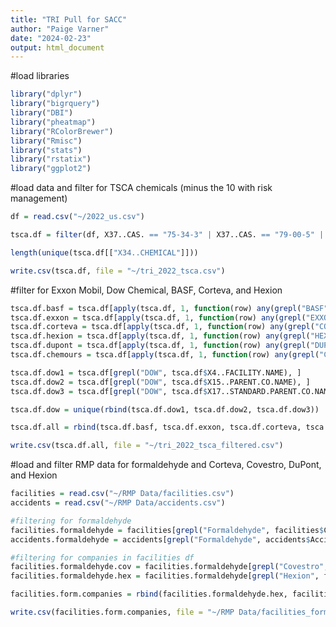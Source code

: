 ```yaml
---
title: "TRI Pull for SACC"
author: "Paige Varner"
date: "2024-02-23"
output: html_document
---
```



#load libraries
```r
library("dplyr")
library("bigrquery")
library("DBI")
library("pheatmap")
library("RColorBrewer")
library("Rmisc")
library("stats")
library("rstatix")
library("ggplot2")
```



#load data and filter for TSCA chemicals (minus the 10 with risk management)
```r
df = read.csv("~/2022_us.csv")

tsca.df = filter(df, X37..CAS. == "75-34-3" | X37..CAS. == "79-00-5" | X37..CAS. == "107-06-2" | X37..CAS. == "78-87-5" | X37..CAS. == "106-99-0" | X37..CAS. == "1222-05-5" | X37..CAS. == "79-94-7" | X37..CAS. == "85-68-7" | X37..CAS. == "25637-99-4" | X37..CAS. == "3194-55-6" | X37..CAS. == "3194-57-8" | X37..CAS. == "117-81-7" | X37..CAS. == "84-69-5" | X37..CAS. == "26761-40-0" | X37..CAS. == "68515-49-1" | X37..CAS. == "28553-12-0" | X37..CAS. == "68515-48-0" | X37..CAS. == "84-74-2" | X37..CAS. == "84-61-7" | X37..CAS. == "106-93-4" | X37..CAS. == "50-00-0" | X37..CAS. == "95-50-1" | X37..CAS. == "556-67-2" | X37..CAS. == "106-46-7" | X37..CAS. == "115-86-6" | X37..CAS. == "85-44-9" | X37..CAS. == "156-60-5" | X37..CAS. == "115-96-8" | X37..CAS. == "75-01-4" | X37..CAS. == "75-07-0" | X37..CAS. == "107-13-1" | X37..CAS. == "62-53-3" | X37..CAS. == "101-14-4")

length(unique(tsca.df[["X34..CHEMICAL"]]))

write.csv(tsca.df, file = "~/tri_2022_tsca.csv")
```


#filter for Exxon Mobil, Dow Chemical, BASF, Corteva, and Hexion
```r
tsca.df.basf = tsca.df[apply(tsca.df, 1, function(row) any(grepl("BASF", row))), ]
tsca.df.exxon = tsca.df[apply(tsca.df, 1, function(row) any(grepl("EXXON", row))), ]
tsca.df.corteva = tsca.df[apply(tsca.df, 1, function(row) any(grepl("CORTEVA", row))), ]
tsca.df.hexion = tsca.df[apply(tsca.df, 1, function(row) any(grepl("HEXION", row))), ]
tsca.df.dupont = tsca.df[apply(tsca.df, 1, function(row) any(grepl("DUPONT", row))), ]
tsca.df.chemours = tsca.df[apply(tsca.df, 1, function(row) any(grepl("CHEMOURS", row))), ]

tsca.df.dow1 = tsca.df[grepl("DOW", tsca.df$X4..FACILITY.NAME), ]
tsca.df.dow2 = tsca.df[grepl("DOW", tsca.df$X15..PARENT.CO.NAME), ]
tsca.df.dow3 = tsca.df[grepl("DOW", tsca.df$X17..STANDARD.PARENT.CO.NAME), ]

tsca.df.dow = unique(rbind(tsca.df.dow1, tsca.df.dow2, tsca.df.dow3))

tsca.df.all = rbind(tsca.df.basf, tsca.df.exxon, tsca.df.corteva, tsca.df.hexion, tsca.df.dow, tsca.df.dupont, tsca.df.chemours)

write.csv(tsca.df.all, file = "~/tri_2022_tsca_filtered.csv")
```


#load and filter RMP data for formaldehyde and Corteva, Covestro, DuPont, and Hexion
```r
facilities = read.csv("~/RMP Data/facilities.csv")
accidents = read.csv("~/RMP Data/accidents.csv")

#filtering for formaldehyde 
facilities.formaldehyde = facilities[grepl("Formaldehyde", facilities$ChemicalsInLatest),]
accidents.formaldehyde = accidents[grepl("Formaldehyde", accidents$AccidentChemicals),]

#filtering for companies in facilities df
facilities.formaldehyde.cov = facilities.formaldehyde[grepl("Covestro", facilities.formaldehyde$Name),]
facilities.formaldehyde.hex = facilities.formaldehyde[grepl("Hexion", facilities.formaldehyde$Name),]

facilities.form.companies = rbind(facilities.formaldehyde.hex, facilities.formaldehyde.cov)

write.csv(facilities.form.companies, file = "~/RMP Data/facilities_formaldehyde_companies.csv")

```






